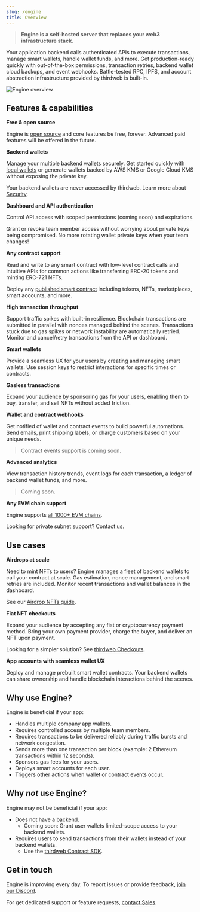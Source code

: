 ```yaml
---
slug: /engine
title: Overview
---
```


> **Engine is a self-hosted server that replaces your web3 infrastructure stack.**

Your application backend calls authenticated APIs to execute transactions, manage smart wallets, handle wallet funds, and more. Get production-ready quickly with out-of-the-box permissions, transaction retries, backend wallet cloud backups, and event webhooks. Battle-tested RPC, IPFS, and account abstraction infrastructure provided by thirdweb is built-in.

![Engine overview](./assets/engine-docs-diagram-updated.svg)

## Features & capabilities

**Free & open source**

Engine is [open source](https://github.com/thirdweb-dev/engine) and core features be free, forever. Advanced paid features will be offered in the future.

**Backend wallets**

Manage your multiple backend wallets securely. Get started quickly with [local wallets](/wallet/local-wallet) or generate wallets backed by AWS KMS or Google Cloud KMS without exposing the private key.

Your backend wallets are never accessed by thirdweb. Learn more about [Security](/engine/security).

**Dashboard and API authentication**

Control API access with scoped permissions (coming soon) and expirations.

Grant or revoke team member access without worrying about private keys being compromised. No more rotating wallet private keys when your team changes!

**Any contract support**

Read and write to any smart contract with low-level contract calls and intuitive APIs for common actions like transferring ERC-20 tokens and minting ERC-721 NFTs.

Deploy any [published smart contract](https://thirdweb.com/explore) including tokens, NFTs, marketplaces, smart accounts, and more.

**High transaction throughput**

Support traffic spikes with built-in resilience. Blockchain transactions are submitted in parallel with nonces managed behind the scenes. Transactions stuck due to gas spikes or network instability are automatically retried. Monitor and cancel/retry transactions from the API or dashboard.

**Smart wallets**

Provide a seamless UX for your users by creating and managing smart wallets. Use session keys to restrict interactions for specific times or contracts.

**Gasless transactions**

Expand your audience by sponsoring gas for your users, enabling them to buy, transfer, and sell NFTs without added friction.

**Wallet and contract webhooks**

Get notified of wallet and contract events to build powerful automations. Send emails, print shipping labels, or charge customers based on your unique needs.

> Contract events support is coming soon.

**Advanced analytics**

View transaction history trends, event logs for each transaction, a ledger of backend wallet funds, and more.

> Coming soon.

**Any EVM chain support**

Engine supports [all 1000+ EVM chains](https://thirdweb.com/chainlist).

Looking for private subnet support? [Contact us](https://thirdweb.com/contact-us).

## Use cases

**Airdrops at scale**

Need to mint NFTs to users? Engine manages a fleet of backend wallets to call your contract at scale. Gas estimation, nonce management, and smart retries are included. Monitor recent transactions and wallet balances in the dashboard.

See our [Airdrop NFTs guide](/guides/engine/airdrop-nfts).

**Fiat NFT checkouts**

Expand your audience by accepting any fiat or cryptocurrency payment method. Bring your own payment provider, charge the buyer, and deliver an NFT upon payment.

Looking for a simpler solution? See [thirdweb Checkouts](https://thirdweb.com/checkout).

**App accounts with seamless wallet UX**

Deploy and manage prebuilt smart wallet contracts. Your backend wallets can share ownership and handle blockchain interactions behind the scenes.

## Why use Engine?

Engine is beneficial if your app:

- Handles multiple company app wallets.
- Requires controlled access by multiple team members.
- Requires transactions to be delivered reliably during traffic bursts and network congestion. 
- Sends more than one transaction per block (example: 2 Ethereum transactions within 12 seconds).
- Sponsors gas fees for your users.
- Deploys smart accounts for each user.
- Triggers other actions when wallet or contract events occur.

## Why _not_ use Engine?

Engine may not be beneficial if your app:

- Does not have a backend.
    - Coming soon: Grant user wallets limited-scope access to your backend wallets.
- Requires users to send transactions from their wallets instead of your backend wallets.
    - Use the [thirdweb Contract SDK](https://portal.thirdweb.com/sdk).

## Get in touch

Engine is improving every day. To report issues or provide feedback, [join our Discord](https://discord.gg/thirdweb).

For get dedicated support or feature requests, [contact Sales](https://thirdweb.com/contact-us).
